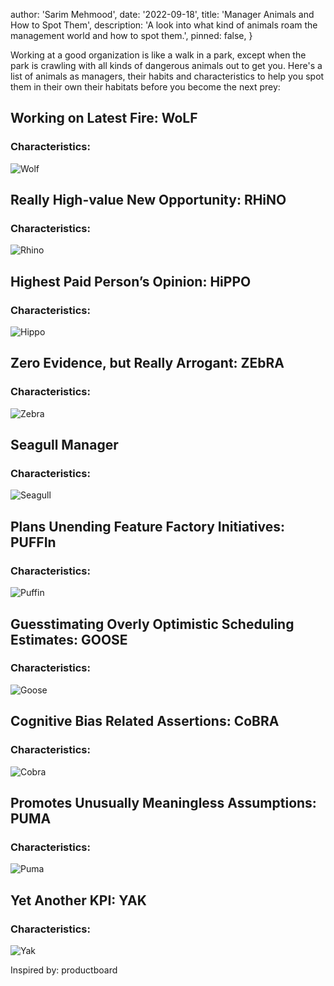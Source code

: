 

  author: 'Sarim Mehmood',
  date: '2022-09-18',
  title: 'Manager Animals and How to Spot Them',
  description:
    'A look into what kind of animals roam the management world and how to spot them.',
  pinned: false,
}


Working at a good organization is like a walk in a park, except when the park is crawling with all kinds of dangerous animals out to get you. Here's a list of animals as managers, their habits and characteristics to help you spot them in their own their habitats before you become the next prey:

## Working on Latest Fire: WoLF

### Characteristics:

<div>
  <Image src={wolf} alt="Wolf" />
</div>

## Really High-value New Opportunity: RHiNO

### Characteristics:

<div>
  <Image src={rhino} alt="Rhino" />
</div>

## Highest Paid Person’s Opinion: HiPPO

### Characteristics:

<div>
  <Image src={hippo} alt="Hippo" />
</div>

## Zero Evidence, but Really Arrogant: ZEbRA

### Characteristics:

<div>
  <Image src={zebra} alt="Zebra" />
</div>

## Seagull Manager

### Characteristics:

<div>
  <Image src={seagull} alt="Seagull" />
</div>

## Plans Unending Feature Factory Initiatives: PUFFIn

### Characteristics:

<div>
  <Image src={puffin} alt="Puffin" />
</div>

## Guesstimating Overly Optimistic Scheduling Estimates: GOOSE

### Characteristics:

<div>
  <Image src={goose} alt="Goose" />
</div>

## Cognitive Bias Related Assertions: CoBRA

### Characteristics:

<div>
  <Image src={cobra} alt="Cobra" />
</div>

## Promotes Unusually Meaningless Assumptions: PUMA

### Characteristics:

<div>
  <Image src={puma} alt="Puma" />
</div>

## Yet Another KPI: YAK

### Characteristics:

<div>
  <Image src={yak} alt="Yak" />
</div>



Inspired by: productboard
